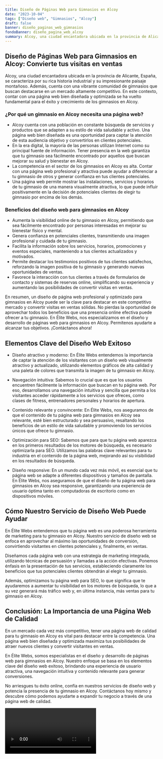 ```yaml
---
title: Diseño de Páginas Web para Gimnasios en Alcoy
date: "2023-10-04"
tags: ["Diseño web", "Gimnasios", "Alcoy"]
draft: false
banner: diseño_paginas_web_gimnasios
fondoBanner: diseño_pagina_web_alcoy
summary: Alcoy, una ciudad encantadora ubicada en la provincia de Alicante, España, se caracteriza por su rica historia industrial y su impresionante paisaje montañoso. Además, cuenta con una vibrante comunidad de gimnasios que buscan destacarse en un mercado altamente competitivo. En este contexto, contar con una página web bien diseñada y optimizada se ha vuelto fundamental para el éxito y crecimiento de los gimnasios en Alcoy.
---
```



## Diseño de Páginas Web para Gimnasios en Alcoy: Convierte tus visitas en ventas

Alcoy, una ciudad encantadora ubicada en la provincia de Alicante, España, se caracteriza por su rica historia industrial y su impresionante paisaje montañoso. Además, cuenta con una vibrante comunidad de gimnasios que buscan destacarse en un mercado altamente competitivo. En este contexto, contar con una página web bien diseñada y optimizada se ha vuelto fundamental para el éxito y crecimiento de los gimnasios en Alcoy.

### ¿Por qué un gimnasio en Alcoy necesita una página web?

- Alcoy cuenta con una población en constante búsqueda de servicios y productos que se adapten a su estilo de vida saludable y activo. Una página web bien diseñada es una oportunidad para captar la atención de esta audiencia objetivo y convertirlos en clientes potenciales.
- En la era digital, la mayoría de las personas utilizan Internet como su principal fuente de información. Tener presencia en la web garantiza que tu gimnasio sea fácilmente encontrado por aquellos que buscan mejorar su salud y bienestar en Alcoy.
- La competencia en el sector de los gimnasios en Alcoy es alta. Contar con una página web profesional y atractiva puede ayudar a diferenciar a tu gimnasio de otros y generar confianza en tus clientes potenciales.
- Una página web permite mostrar las instalaciones, servicios y horarios de tu gimnasio de una manera visualmente atractiva, lo que puede influir positivamente en la decisión de potenciales clientes de elegir tu gimnasio por encima de los demás.

### Beneficios del diseño web para gimnasios en Alcoy

- Aumenta la visibilidad online de tu gimnasio en Alcoy, permitiendo que sea fácilmente encontrado por personas interesadas en mejorar su bienestar físico y mental.
- Genera confianza en potenciales clientes, transmitiendo una imagen profesional y cuidada de tu gimnasio.
- Facilita la información sobre los servicios, horarios, promociones y eventos especiales, manteniendo a tus clientes actualizados y motivados.
- Permite destacar los testimonios positivos de tus clientes satisfechos, reforzando la imagen positiva de tu gimnasio y generando nuevas oportunidades de ventas.
- Favorece la interacción con tus clientes a través de formularios de contacto y sistemas de reservas online, simplificando su experiencia y aumentando las posibilidades de convertir visitas en ventas.

En resumen, un diseño de página web profesional y optimizado para gimnasios en Alcoy puede ser la clave para destacar en este competitivo mercado y convertir visitas en ventas sólidas. No pierdas la oportunidad de aprovechar todos los beneficios que una presencia online efectiva puede ofrecer a tu gimnasio. En Élite Webs, nos especializamos en el diseño y desarrollo de páginas web para gimnasios en Alcoy. Permítenos ayudarte a alcanzar tus objetivos. ¡Contáctanos ahora!

<GifSeo />

<Cta />

## Elementos Clave del Diseño Web Exitoso

- Diseño atractivo y moderno: En Élite Webs entendemos la importancia de captar la atención de los visitantes con un diseño web visualmente atractivo y actualizado, utilizando elementos gráficos de alta calidad y una paleta de colores que transmita la imagen de tu gimnasio en Alcoy.

- Navegación intuitiva: Sabemos lo crucial que es que los usuarios encuentren fácilmente la información que buscan en tu página web. Por eso, desarrollamos una navegación intuitiva y sencilla que permita a los visitantes acceder rápidamente a los servicios que ofreces, como clases de fitness, entrenadores personales y horarios de apertura.

- Contenido relevante y convincente: En Élite Webs, nos aseguramos de que el contenido de tu página web para gimnasios en Alcoy sea relevante, esté bien estructurado y sea persuasivo, resaltando los beneficios de un estilo de vida saludable y promoviendo los servicios únicos que ofrece tu gimnasio.

- Optimización para SEO: Sabemos que para que tu página web aparezca en los primeros resultados de los motores de búsqueda, es necesario optimizarla para SEO. Utilizamos las palabras clave relevantes para tu industria en el contenido de la página web, mejorando así su visibilidad en los resultados de búsqueda.

- Diseño responsive: En un mundo cada vez más móvil, es esencial que tu página web se adapte a diferentes dispositivos y tamaños de pantalla. En Élite Webs, nos aseguramos de que el diseño de tu página web para gimnasios en Alcoy sea responsive, garantizando una experiencia de usuario óptima tanto en computadoras de escritorio como en dispositivos móviles.

## Cómo Nuestro Servicio de Diseño Web Puede Ayudar

En Élite Webs entendemos que tu página web es una poderosa herramienta de marketing para tu gimnasio en Alcoy. Nuestro servicio de diseño web se enfoca en aprovechar al máximo las oportunidades de conversión, convirtiendo visitantes en clientes potenciales y, finalmente, en ventas.

Diseñamos cada página web con una estrategia de marketing integrada, utilizando técnicas de persuasión y llamadas a la acción efectivas. Ponemos énfasis en la presentación de tus servicios, estableciendo claramente los beneficios que tus potenciales clientes obtendrán al elegir tu gimnasio.

Además, optimizamos tu página web para SEO, lo que significa que te ayudaremos a aumentar tu visibilidad en los motores de búsqueda, lo que a su vez generará más tráfico web y, en última instancia, más ventas para tu gimnasio en Alcoy.

## Conclusión: La Importancia de una Página Web de Calidad

En un mercado cada vez más competitivo, tener una página web de calidad para tu gimnasio en Alcoy es vital para destacar entre la competencia. Una página web bien diseñada y optimizada maximiza tus posibilidades de atraer nuevos clientes y convertir visitantes en ventas.

En Élite Webs, somos especialistas en el diseño y desarrollo de páginas web para gimnasios en Alcoy. Nuestro enfoque se basa en los elementos clave del diseño web exitoso, brindando una experiencia de usuario atractiva, una navegación intuitiva y contenido relevante para generar conversiones.

No arriesgues tu éxito online, confía en nuestros servicios de diseño web y potencia la presencia de tu gimnasio en Alcoy. Contáctanos hoy mismo y descubre cómo podemos ayudarte a expandir tu negocio a través de una página web de calidad.

<Video />

<CtaBot job="Gimnasios" city="Alcoy" />

<Gmaps query="Alcoy+españa+maps" />

